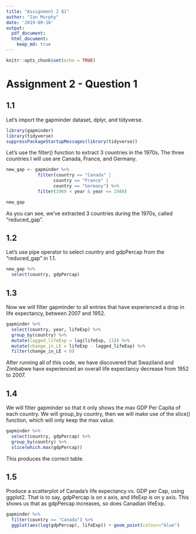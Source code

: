 ```yaml
---
title: "Assignment 2 Q1"
author: "Ian Murphy"
date: '2019-09-18'
output: 
  pdf_document:
  html_document:
    keep_md: true
---
```


```r
knitr::opts_chunk$set(echo = TRUE)
```

# Assignment 2 - Question 1
## 1.1


Let's import the gapminder dataset, dplyr, and tidyverse.
```r
library(gapminder)
library(tidyverse)
suppressPackageStartupMessages(library(tidyverse))
```

Let's use the filter() function to extract 3 countries in the 1970s. The three countries I will use are Canada, France, and Germany.

```r
new_gap <- gapminder %>% 
            filter(country == "Canada" | 
                  country == "France" | 
                  country == "Germany") %>% 
            filter(1969 < year & year <= 1980)

new_gap
```

As you can see, we've extracted 3 countries during the 1970s, called "reduced_gap".

## 1.2

Let's use pipe operator to select country and gdpPercap from the "reduced_gap" in 1.1.

```r
new_gap %>% 
  select(country, gdpPercap)
```

## 1.3

Now we will filter gapminder to all entries that have experienced a drop in life expectancy, between 2007 and 1952. 

```r
gapminder %>% 
  select(country, year, lifeExp) %>% 
  group_by(country) %>% 
  mutate(lagged_lifeExp = lag(lifeExp, 11)) %>% 
  mutate(change_in_LE = lifeExp - lagged_lifeExp) %>% 
  filter(change_in_LE < 0)
```
After running all of this code, we have discovered that Swaziland and Zimbabwe have experienced an overall life expectancy decrease from 1952 to 2007. 

## 1.4 

We will filter gapminder so that it only shows the max GDP Per Capita of each country. We will group_by country, then we will make use of the slice() function, which will only keep the max value.

```r
gapminder %>% 
  select(country, gdpPercap) %>% 
  group_by(country) %>% 
  slice(which.max(gdpPercap))
```
This produces the correct table.

## 1.5 

Produce a scatterplot of Canada's life expectancy vs. GDP per Cap, using ggplot2. That is to say, gdpPercap is on x axis, and lifeExp is on y axis. This shows us that as gdpPercap increases, so does Canadian lifeExp.

```r
gapminder %>% 
  filter(country == "Canada") %>%
  ggplot(aes(log(gdpPercap), lifeExp)) + geom_point(colour="blue")
```






